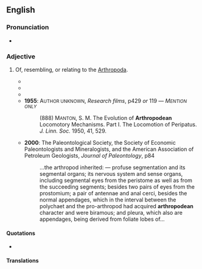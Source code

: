 ==English==

===Pronunciation===
* {{a|RP}} {{IPA|en|/ˌɑːθɹəpɒˈdiːən/}}

===Adjective===
{{en-adj|-}}

# {{lb|en|zoology}} Of, resembling, or relating to the [[Arthropoda]].
#* {{quote-text|en|year=1904|author=Royal Irish Academy|title=Proceedings of the Royal Irish Academy|page=320|passage=…the tendency at present is to regard such stages as of hardly any importance at all. Then comparisons have constantly been made between '''Arthropodean''' and…}}
#* {{quote-text|en|year=1906|author=John Edward Salvin Moore with Charles Edward Walker and the Liverpool Cancer Research Committee|title=First report on the cytological investigation of cancer, 1906|page=77|passage=Passing from the above vertebrate example to the old '''arthropodean''' type ''Periplaneta'' we find, as fig. 5 and the table on p.<!--“p.” may be a scanno--> will show, that here the number of the types of gemini is reduced from six to five.}}
#* {{quote-text|en|year=1909|author=Walter Edward Collinge [[et alii]]|title=The Journal of Economic Biology|page=20|passage=Briefly the author endeavours to prove that vertebrates are derived directly from arthropods, that the '''arthropodean''' alimentary canal is represented by the ventricles of the brain and the central canal of the spinal cord, the pituitary body and embryonic pharynx represent the mouth of the arthropod, and the neurenteric canal the primitive anus.}}
#* '''1955''': A<small>UTHOR UNKNOWN</small>, ''Research films'', p429 ''or'' 119 {{qualifier|sources contradict}} — <i>M<small>ENTION ONLY</small></i>
#*: (888) M<small>ANTON</small>, S. M. The Evolution of '''Arthropodean''' Locomotory Mechanisms. Part I. The Locomotion of Peripatus. ''J. Linn. Soc.'' {{qualifier|Zool.}} 1950, 41, 529.
#* '''2000''': The Paleontological Society, the Society of Economic Paleontologists and Mineralogists, and the American Association of Petroleum Geologists, ''Journal of Paleontology'', p84
#*: …the arthropod inherited: — profuse segmentation and its segmental organs; its nervous system and sense organs, including segmental eyes from the peristome as well as from the succeeding segments; besides two pairs of eyes from the prostomium; a pair of antennae and anal cerci, besides the normal appendages, which in the interval between the polychaet and the pro-arthropod had acquired '''arthropodean''' character and were biramous; and pleura, which also are appendages, being derived from foliate lobes of…

====Quotations====
* {{seeCites|en}}

====Translations====
{{trans-see|arthropodal}}